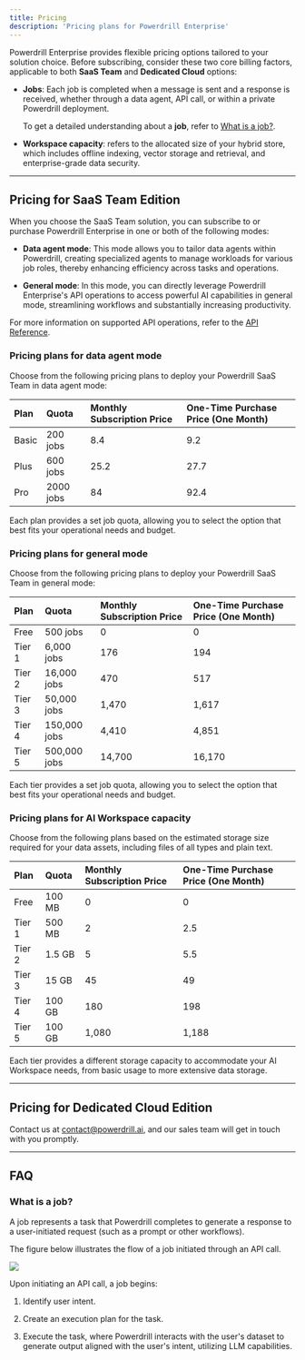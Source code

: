 ```yaml
---
title: Pricing
description: 'Pricing plans for Powerdrill Enterprise'
---
```



Powerdrill Enterprise provides flexible pricing options tailored to your solution choice. Before subscribing, consider these two core billing factors, applicable to both **SaaS Team** and **Dedicated Cloud** options:

- **Jobs**: Each job is completed when a message is sent and a response is received, whether through a data agent, API call, or within a private Powerdrill deployment.
 
    To get a detailed understanding about a **job**, refer to [What is a job?](#what-is-a-job).

- **Workspace capacity**: refers to the allocated size of your hybrid store, which includes offline indexing, vector storage and retrieval, and enterprise-grade data security.


---


## Pricing for SaaS Team Edition


When you choose the SaaS Team solution, you can subscribe to or purchase Powerdrill Enterprise in one or both of the following modes:

- **Data agent mode**: This mode allows you to tailor data agents within Powerdrill, creating specialized agents to manage workloads for various job roles, thereby enhancing efficiency across tasks and operations.

- **General mode**: In this mode, you can directly leverage Powerdrill Enterprise's API operations to access powerful AI capabilities in general mode, streamlining workflows and substantially increasing productivity.


For more information on supported API operations, refer to the [API Reference](/api-reference).


### Pricing plans for data agent mode

Choose from the following pricing plans to deploy your Powerdrill SaaS Team in data agent mode:

| Plan | Quota | Monthly Subscription Price | One-Time Purchase Price (One Month) |
| :- | :- | :- | :- |
| Basic | 200 jobs | 8.4 | 9.2 |
| Plus | 600 jobs | 25.2 | 27.7 |
| Pro | 2000 jobs | 84 | 92.4 |



Each plan provides a set job quota, allowing you to select the option that best fits your operational needs and budget.

### Pricing plans for general mode

Choose from the following pricing plans to deploy your Powerdrill SaaS Team in general mode:

| Plan | Quota | Monthly Subscription Price | One-Time Purchase Price (One Month) |
| :- | :- | :- | :- |
| Free | 500 jobs | 0 | 0 |
| Tier 1 | 6,000 jobs | 176 | 194 |
| Tier 2 | 16,000 jobs | 470 | 517 |
| Tier 3 | 50,000 jobs | 1,470 | 1,617 |
| Tier 4 | 150,000 jobs | 4,410 | 4,851 |
| Tier 5 | 500,000 jobs | 14,700 | 16,170 |



Each tier provides a set job quota, allowing you to select the option that best fits your operational needs and budget.


### Pricing plans for AI Workspace capacity 


Choose from the following plans based on the estimated storage size required for your data assets, including files of all types and plain text.

| Plan | Quota | Monthly Subscription Price | One-Time Purchase Price (One Month) |
| :- | :- | :- | :- |
| Free | 100 MB | 0 | 0 |
| Tier 1 | 500 MB | 2 | 2.5 |
| Tier 2 | 1.5 GB | 5 | 5.5 |
| Tier 3 | 15 GB | 45 | 49 |
| Tier 4 | 100 GB | 180 | 198 |
| Tier 5 | 100 GB | 1,080 | 1,188 |



Each tier provides a different storage capacity to accommodate your AI Workspace needs, from basic usage to more extensive data storage.



---


## Pricing for Dedicated Cloud Edition

Contact us at contact@powerdrill.ai, and our sales team will get in touch with you promptly.



---

## FAQ


### What is a job?

A job represents a task that Powerdrill completes to generate a response to a user-initiated request (such as a prompt or other workflows).

The figure below illustrates the flow of a job initiated through an API call.


<Frame>
  <img src="/images/job-description.png" style={{ borderRadius: '0.5rem' }} />
</Frame>


Upon initiating an API call, a job begins:

1. Identify user intent.

2. Create an execution plan for the task.

3. Execute the task, where Powerdrill interacts with the user's dataset to generate output aligned with the user's intent, utilizing LLM capabilities.













